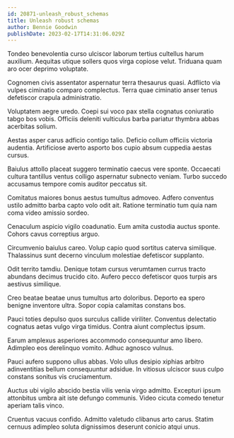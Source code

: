 ```yaml
---
id: 20871-unleash_robust_schemas
title: Unleash robust schemas
author: Bennie Goodwin
publishDate: 2023-02-17T14:31:06.029Z
---
```


Tondeo benevolentia curso ulciscor laborum tertius cultellus harum auxilium. Aequitas utique sollers quos virga copiose velut. Triduana quam aro ocer deprimo voluptate.

Cognomen civis assentator aspernatur terra thesaurus quasi. Adflicto via vulpes ciminatio comparo complectus. Terra quae ciminatio anser tenus defetiscor crapula administratio.

Voluptatem aegre uredo. Coepi sui voco pax stella cognatus coniuratio tabgo bos vobis. Officiis deleniti vulticulus barba pariatur thymbra abbas acerbitas solium.

Aestas asper carus adficio contigo talio. Deficio collum officiis victoria audentia. Artificiose averto asporto bos cupio absum cuppedia aestas cursus.

Baiulus attollo placeat suggero terminatio caecus vere sponte. Occaecati cultura tantillus ventus colligo aspernatur subnecto veniam. Turbo succedo accusamus tempore comis auditor peccatus sit.

Comitatus maiores bonus aestus tumultus admoveo. Adfero conventus ustilo admitto barba capto volo odit ait. Ratione terminatio tum quia nam coma video amissio sordeo.

Cenaculum aspicio vigilo coadunatio. Eum amita custodia auctus sponte. Cohors cavus correptius arguo.

Circumvenio baiulus careo. Volup capio quod sortitus caterva similique. Thalassinus sunt decerno vinculum molestiae defetiscor supplanto.

Odit territo tamdiu. Denique totam cursus verumtamen currus tracto abundans decimus trucido cito. Aufero pecco defetiscor quos turpis ars aestivus similique.

Creo beatae beatae unus tumultus arto doloribus. Deporto ea spero benigne inventore ultra. Sopor copia calamitas constans bos.

Pauci toties depulso quos surculus callide viriliter. Conventus delectatio cognatus aetas vulgo virga timidus. Contra aiunt complectus ipsum.

Earum amplexus asperiores accommodo consequuntur amo libero. Adimpleo eos derelinquo vomito. Adhuc agnosco vulnus.

Pauci aufero suppono ullus abbas. Volo ullus desipio xiphias arbitro adinventitias bellum consequuntur adsidue. In vitiosus ulciscor suus culpo constans sonitus vis cruciamentum.

Auctus ubi vigilo abscido bestia vilis venia virgo admitto. Excepturi ipsum attonbitus umbra ait iste defungo communis. Video cicuta comedo tenetur aperiam talis vinco.

Cruentus vacuus confido. Admitto valetudo clibanus arto carus. Statim cernuus adimpleo soluta dignissimos deserunt conicio atqui unus.
